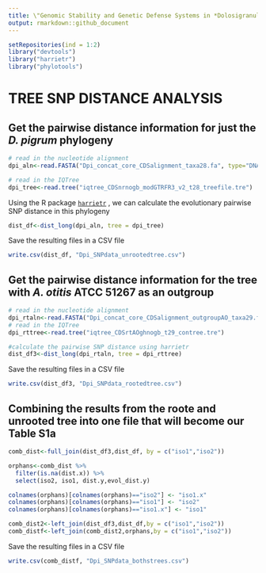 ```yaml
---
title: \"Genomic Stability and Genetic Defense Systems in *Dolosigranulum pigrum* a Candidate Beneficial Bacterium from the Human Microbiome\" Supplemental Methods
output: rmarkdown::github_document
---
```


```r
setRepositories(ind = 1:2)
library("devtools")
library("harrietr")
library("phylotools")
```

# TREE SNP DISTANCE ANALYSIS

## Get the pairwise distance information for just the *D. pigrum* phylogeny

```r
# read in the nucleotide alignment 
dpi_aln<-read.FASTA("Dpi_concat_core_CDSalignment_taxa28.fa", type="DNA")

# read in the IQTree
dpi_tree<-read.tree("iqtree_CDSnrnogb_modGTRFR3_v2_t28_treefile.tre")
```

Using the R package [`harrietr`](https://cran.r-project.org/web/packages/harrietr/README.html) , we can calculate the evolutionary pairwise SNP distance in this phylogeny
```r
dist_df<-dist_long(dpi_aln, tree = dpi_tree)
```

Save the resulting files in a CSV file 
```r
write.csv(dist_df, "Dpi_SNPdata_unrootedtree.csv")
```

## Get the pairwise distance information for the tree with *A. otitis* ATCC 51267 as an outgroup

```r
# read in the nucleotide alignment 
dpi_rtaln<-read.FASTA("Dpi_concat_core_CDSalignment_outgroupAO_taxa29.fa", type="DNA")
# read in the IQTree
dpi_rttree<-read.tree("iqtree_CDSrtAOghnogb_t29_contree.tre")

#calculate the pairwise SNP distance using harrietr
dist_df3<-dist_long(dpi_rtaln, tree = dpi_rttree)
```

Save the resulting files in a CSV file
```r
write.csv(dist_df3, "Dpi_SNPdata_rootedtree.csv")
```

## Combining the results from the roote and unrooted tree into one file that will become our **Table S1a**

```r
comb_dist<-full_join(dist_df3,dist_df, by = c("iso1","iso2"))

orphans<-comb_dist %>%
  filter(is.na(dist.x)) %>%
  select(iso2, iso1, dist.y,evol_dist.y)

colnames(orphans)[colnames(orphans)=="iso2"] <- "iso1.x"
colnames(orphans)[colnames(orphans)=="iso1"] <- "iso2"
colnames(orphans)[colnames(orphans)=="iso1.x"] <- "iso1"

comb_dist2<-left_join(dist_df3,dist_df,by = c("iso1","iso2"))
comb_distf<-left_join(comb_dist2,orphans,by = c("iso1","iso2"))
```

Save the resulting files in a CSV file
```r
write.csv(comb_distf, "Dpi_SNPdata_bothstrees.csv")
```


